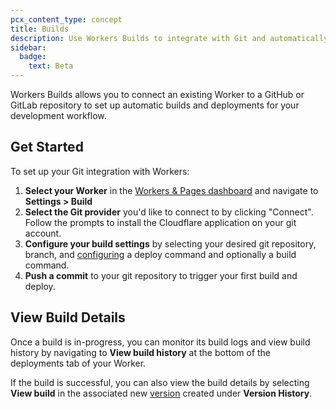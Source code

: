 ```yaml
---
pcx_content_type: concept
title: Builds
description: Use Workers Builds to integrate with Git and automatically build and deploy your Worker when you merge a pull request
sidebar:
  badge:
    text: Beta
---
```


Workers Builds allows you to connect an existing Worker to a GitHub or GitLab repository to set up automatic builds and deployments for your development workflow.

## Get Started

To set up your Git integration with Workers:

1. **Select your Worker** in the [Workers & Pages dashboard](https://dash.cloudflare.com) and navigate to **Settings > Build**
2. **Select the Git provider** you'd like to connect to by clicking "Connect". Follow the prompts to install the Cloudflare application on your git account.
3. **Configure your build settings** by selecting your desired git repository, branch, and [configuring](/workers/ci-cd/builds/configuration/) a deploy command and optionally a build command.
4. **Push a commit** to your git repository to trigger your first build and deploy.

## View Build Details

Once a build is in-progress, you can monitor its build logs and view build history by navigating to **View build history** at the bottom of the deployments tab of your Worker.

If the build is successful, you can also view the build details by selecting **View build** in the associated new [version](/workers/configuration/versions-and-deployments/) created under **Version History**.
